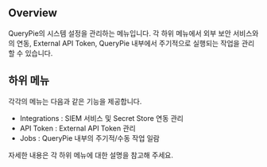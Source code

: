## Overview
QueryPie의 시스템 설정을 관리하는 메뉴입니다. 각 하위 메뉴에서 외부 보안 서비스와의 연동, External API Token, QueryPie 내부에서 주기적으로 실행되는 작업을 관리할 수 있습니다.

## 하위 메뉴
각각의 메뉴는 다음과 같은 기능을 제공합니다.

* Integrations : SIEM 서비스 및 Secret Store 연동 관리
* API Token : External API Token 관리
* Jobs : QueryPie 내부의 주기적/수동 작업 일람

자세한 내용은 각 하위 메뉴에 대한 설명을 참고해 주세요.

